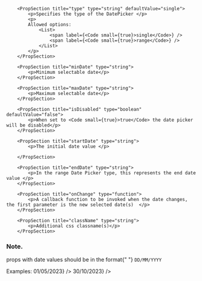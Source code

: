 
<PackageInstallGuide packageName="@wpmudev/sui-date-picker" />

<Section title="Props" border={true}>

    	<PropSection title="type" type="string" defaultValue="single">
    		<p>Specifies the type of the DatePicker </p>
    		<p>
    		Allowed options:
    			<List>
    				<span label={<Code small={true}>single</Code>} />
    				<span label={<Code small={true}>range</Code>} />
    			</List>
    		</p>
    	</PropSection>

    	<PropSection title="minDate" type="string">
    		<p>Minimum selectable date</p>
    	</PropSection>

    	<PropSection title="maxDate" type="string">
    		<p>Maximum selectable date</p>
    	</PropSection>

    	<PropSection title="isDisabled" type="boolean" defaultValue="false">
    		<p>When set to <Code small={true}>true</Code> the date picker will be disabled</p>
    	</PropSection>

    	<PropSection title="startDate" type="string">
    		<p>The initial date value </p>

    	</PropSection>

    	<PropSection title="endDate" type="string">
    		<p>In the range Date Picker type, this represents the end date value </p>
    	</PropSection>

    	<PropSection title="onChange" type="function">
    		<p>A callback function to be invoked when the date changes, the first parameter is the new selected date(s)  </p>
    	</PropSection>

    	<PropSection title="className" type="string">
    		<p>Additional css classname(s)</p>
    	</PropSection>

</Section>

<Section>
	<h3>Note. </h3>
	<p>
		props with date values should be in the format{" "}
		<Code small={true}>DD/MM/YYYY</Code>
	</p>
	<p>
		Examples:
		<List>
			<span label={<Code small={true}>01/05/2023</Code>} />
			<span label={<Code small={true}>30/10/2023</Code>} />
		</List>
	</p>
</Section>
